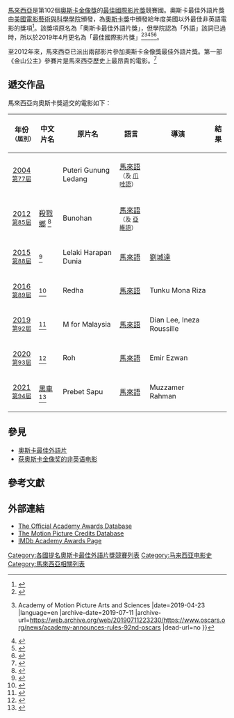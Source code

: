 [[馬來西亞|馬來西亞]]是第102個[[奧斯卡金像獎|奧斯卡金像獎]]的[[奥斯卡最佳國際影片獎|最佳國際影片獎]]競賽國。奧斯卡最佳外語片獎由[[美國電影藝術與科學學院|美國電影藝術與科學學院]]頒發，為[[奧斯卡獎|奧斯卡獎]]中頒發給年度美國以外最佳非英語電影的獎項<ref name="Rules">{{cite web | title = Rule Thirteen: Special Rules for the Foreign Language Film Award | work = Academy of Motion Picture Arts and Sciences | publisher = [[Academy_of_Motion_Picture_Arts_and_Sciences|Academy of Motion Picture Arts and Sciences]] | url = http://www.oscars.org/awards/academyawards/rules/86/rule13.html | accessdate = 2013-08-26 | archive-date = 2013-07-30 | archive-url = https://web.archive.org/web/20130730051948/http://www.oscars.org/awards/academyawards/rules/86/rule13.html | dead-url = no }}</ref>。該獎項原名為「奧斯卡最佳外語片獎」，但學院認為「外語」該詞已過時，所以於2019年4月更名為「最佳國際影片獎」<ref>{{cite web |url=https://www.forbes.com/sites/jeffewing/2019/04/24/academy-announces-rule-changes-for-92nd-oscars/#7b9d85ac3d5b |title=Academy Announces Rule Changes For 92nd Oscars |work=Forbes |accessdate=2019-07-12 |archive-date=2019-05-27 |archive-url=https://web.archive.org/web/20190527181952/https://www.forbes.com/sites/jeffewing/2019/04/24/academy-announces-rule-changes-for-92nd-oscars/#7b9d85ac3d5b |dead-url=no }}</ref><ref>{{cite news |title=ACADEMY ANNOUNCES RULES FOR 92ND OSCARS |url=https://www.oscars.org/news/academy-announces-rules-92nd-oscars |accessdate=2021-08-29 |work=Oscars.org {{!}} Academy of Motion Picture Arts and Sciences |date=2019-04-23 |language=en |archive-date=2019-07-11 |archive-url=https://web.archive.org/web/20190711223230/https://www.oscars.org/news/academy-announces-rules-92nd-oscars |dead-url=no }}</ref><ref>{{cite news |last1=options |first1=Show more sharing |last2=URLCopied! |first2=Copy Link |title=Film academy is setting new inclusion standards for Oscars eligibility |url=https://www.latimes.com/entertainment-arts/movies/story/2020-06-12/film-academy-announces-new-inclusion-initiatives-systemic-racism |accessdate=2021-08-29 |work=Los Angeles Times |date=2020-06-12 |archive-date=2021-07-12 |archive-url=https://web.archive.org/web/20210712145159/https://www.latimes.com/entertainment-arts/movies/story/2020-06-12/film-academy-announces-new-inclusion-initiatives-systemic-racism |dead-url=no }}</ref><ref>{{cite news |last1=Lawler |first1=Kelly |title=Academy to implement diversity standards for Oscars eligibility, set best picture at 10 nominees |url=https://www.usatoday.com/story/entertainment/movies/2020/06/12/oscars-academy-implementing-diversity-standards-eligibility/3174801001/ |accessdate=2021-08-29 |work=USA TODAY |archive-date=2021-08-29 |archive-url=https://web.archive.org/web/20210829090110/https://www.usatoday.com/story/entertainment/movies/2020/06/12/oscars-academy-implementing-diversity-standards-eligibility/3174801001/ |dead-url=no }}</ref><ref>{{cite web |url=https://www.forbes.com/sites/jeffewing/2019/04/24/academy-announces-rule-changes-for-92nd-oscars/#7b9d85ac3d5b |title=Academy Announces Rule Changes For 92nd Oscars |work=Forbes |accessdate=2019-07-12 |archive-date=2020-05-12 |archive-url=https://web.archive.org/web/20200512231634/https://www.forbes.com/sites/jeffewing/2019/04/24/academy-announces-rule-changes-for-92nd-oscars/#7b9d85ac3d5b |dead-url=no }}</ref>。

至2012年來，馬來西亞已派出兩部影片參加奧斯卡金像獎最佳外語片獎。第一部《金山公主》參賽片是馬來西亞歷史上最昂貴的電影。<ref> {{cite web |url=http://www.sinemamalaysia.com.my/main/index.php?mod=newspaper&id=1382 |title=存档副本 |accessdate=2015-01-19 |deadurl=yes |archiveurl=https://web.archive.org/web/20120219204806/http://www.sinemamalaysia.com.my/main/index.php?mod=newspaper&id=1382 |archivedate=2012-02-19 }} </ref>

==遞交作品==
馬來西亞向奧斯卡獎遞交的電影如下：

{|class="wikitable sortable" width="70%" style="background:#ffffff;"
|-
! 年份<br /><small>（屆別）</small> !! 中文片名 !! 原片名 !! 語言 !! 導演!! 結果
|-
| align="center" | [[2004年電影|2004]]<br /><small>[[第77屆奧斯卡金像獎|第77屆]]</small>
| {{tsl|en|Puteri Gunung Ledang (film)|金山公主 (電影)|金山公主}}
| Puteri Gunung Ledang
| [[馬來語|馬來語]]<br><small>（及 [[爪哇語|爪哇語]]）</small>
| {{tsl|en|Saw Teong Hin|苏忠兴}}
| {{nom|未入圍}}
|- 
| align="center" | [[2012年電影|2012]]<br /><small>[[第85屆奧斯卡金像獎|第85屆]]</small>
| [[殺戮鄉|殺戮鄉]] <ref name="85th">{{cite news |url=http://www.oscars.org/press/pressreleases/2012/20121008a.html |title=71 Countries Vie for 2012 Foreign Language Film Oscar® |date=8 October 2012 |accessdate=2015-01-19 |archive-date=2014-09-05 |archive-url=https://web.archive.org/web/20140905053513/http://www.oscars.org/press/pressreleases/2012/20121008a.html |dead-url=no }}</ref>
| Bunohan
| [[馬來語|馬來語]]<br><small>（及 [[亞維語|亞維語]]）</small>
| {{tsl|en|Dain Said|達因·賽益}}
| {{nom|未入圍}}
|-
| align="center" | [[2015年電影|2015]]<br /><small>[[第88屆奧斯卡金像獎|第88屆]]</small>
| {{tsl|en|Men Who Save the World|鄉民遇上冒牌鬼}}<ref name="88th">{{cite web |url=http://www.themalaymailonline.com/showbiz/article/liew-seng-tats-lelaki-harapan-dunia-is-malaysias-pick-as-oscar-entry |title=Liew Seng Tat’s ‘Lelaki Harapan Dunia’ is Malaysia’s pick as Oscar entry |work=Malay Mail Online |date=25 September 2015 |accessdate=25 September 2015 |archive-date=2017-08-06 |archive-url=https://web.archive.org/web/20170806150226/http://www.themalaymailonline.com/showbiz/article/liew-seng-tats-lelaki-harapan-dunia-is-malaysias-pick-as-oscar-entry |dead-url=no }}</ref>
| Lelaki Harapan Dunia
| [[馬來語|馬來語]]
| [[劉城達|劉城達]]
| {{nom|未入圍}}
|-
| align="center" | [[2016年電影|2016]]<br /><small>[[第89屆奧斯卡金像獎|第89屆]]</small>
| {{le|我的星星寶貝|Beautiful Pain (film)}}<ref name="89th">{{cite web|url=http://www.nst.com.my/news/2016/10/178054/redha-compete-next-years-academy-awards |title='Redha' to compete at next year's Academy Awards |first=Dennis |last=Chua |date=4 October 2016| access-date=4 October 2016 |work=[[New_Straits_Times|New Straits Times]]}}</ref>
| Redha
| [[馬來語|馬來語]]
| Tunku Mona Riza
| {{nom|未入圍}}
|-
| align="center" | [[2019年電影|2019]]<br /><small>[[第92屆奧斯卡金像獎|第92屆]]</small>
| {{le|馬來西亞的M博士|M for Malaysia}}<ref name="92nd">{{cite web|url=https://deadline.com/2019/10/oscars-international-feature-film-contenders-93-countries-1202754361/ |title=Oscars: 93 Countries In Running For International Feature Film Race |last=Pedersen |first=Erik |work=Deadline.com |date=7 October 2019 |access-date=7 October 2019}}</ref>
| M for Malaysia
| [[馬來語|馬來語]]
| Dian Lee, Ineza Roussille
| {{nom|未入圍}}
|-
| align="center" | [[2020年電影|2020]]<br /><small>[[第93屆奧斯卡金像獎|第93屆]]</small>
| {{le|靈魂 (馬來西亞電影)|Roh (film)|靈魂}}<ref name="93rd">{{cite web|url=https://www.thestar.com.my/lifestyle/entertainment/2020/11/04/malaysia-submits-roh-for-2021-international-feature-film-oscar-race |title=Malaysia submits horror flick 'Roh' for 2021 International Feature Film Oscar race |work=The Star |first=Mumtaj |last=Begum |date=4 November 2020 |access-date=4 November 2020}}</ref>
| Roh
| [[馬來語|馬來語]]
| Emir Ezwan
| {{nom|未入圍}}
|-
| align="center" | [[2021年電影|2021]]<br /><small>[[第94屆奧斯卡金像獎|第94屆]]</small>
| [[黑車_(2020年電影)|黑車]]<ref name="94th">{{cite web |url=https://www.thestar.com.my/lifestyle/entertainment/2021/11/03/prebet-sapu-is-malaysias-oscar-entry-in-2022s-best-international-feature-film-category |title='Prebet Sapu' is Malaysia's Oscar entry in 2022's Best International Feature Film category |work=The Star |date=3 November 2021 |access-date=3 November 2021}}</ref>
| Prebet Sapu
| [[馬來語|馬來語]]
| Muzzamer Rahman
| {{nom|未入圍}}
|-
|}

== 參見 ==
{{Portal|马来西亚|电影|奥斯卡金像奖}}
* [[奧斯卡最佳外語片|奧斯卡最佳外語片]]
* [[获奥斯卡金像奖的非英语电影|获奥斯卡金像奖的非英语电影]]

==參考文獻==
{{Reflist}}

==外部連結==
*[http://www.oscars.org/awardsdatabase/ The Official Academy Awards Database] {{Wayback|url=http://www.oscars.org/awardsdatabase/ |date=20080707023727 }}
*[http://www.oscars.org/impc_site2/index.html The Motion Picture Credits Database] {{Wayback|url=http://www.oscars.org/impc_site2/index.html |date=20080622050250 }}
*[http://www.imdb.com/Sections/Awards/Academy_Awards_USA/ IMDb Academy Awards Page] {{Wayback|url=http://www.imdb.com/Sections/Awards/Academy_Awards_USA/ |date=20100409102636 }}

{{奧斯卡最佳外語片獎國家列表}}

[[Category:各國提名奧斯卡最佳外語片獎競賽列表|Category:各國提名奧斯卡最佳外語片獎競賽列表]]
[[Category:马来西亚电影史|Category:马来西亚电影史]]
[[Category:馬來西亞相關列表|Category:馬來西亞相關列表]]
